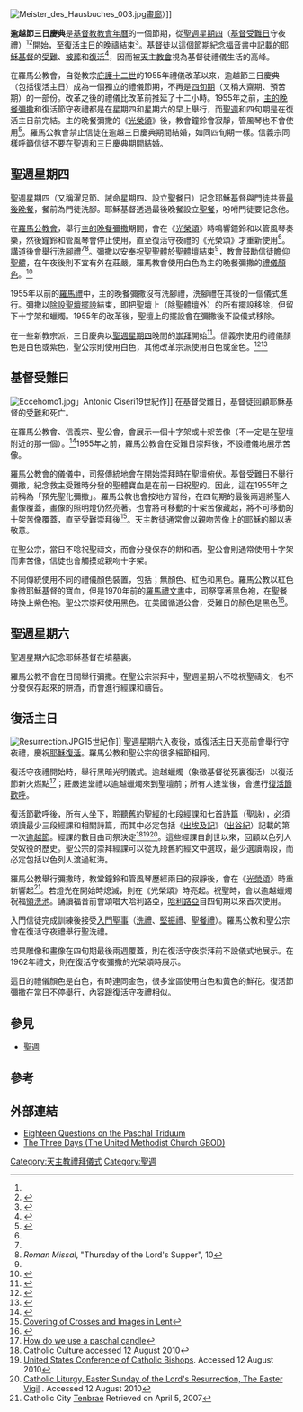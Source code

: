 [[File:Meister_des_Hausbuches_003.jpg|thumb]][[畫廊_(柏林)|畫廊]]）]]

'''逾越節三日慶典'''是[[基督教|基督教]][[教會年曆|教會年曆]]的一個節期，從[[濯足節|聖週星期四]]（[[基督受難日|基督受難日]]守夜禮）<ref name=General/><ref name="CL Thurs">{{Cite web |url=http://www.catholicliturgy.com/index.cfm/FuseAction/documentText/Index/2/SubIndex/38/ContentIndex/324/Start/319 |title=Catholic Liturgy, Holy Thursday Evening Mass of the Lord's Supper |access-date=2014-04-27 |archive-url=https://web.archive.org/web/20140404061001/http://www.catholicliturgy.com/index.cfm/fuseaction/documenttext/index/2/subindex/38/contentindex/324/start/319 |archive-date=2014-04-04 |dead-url=yes }}</ref>開始，至[[復活主日|復活主日]]的[[晚禱|晚禱]]結束<ref name=General>{{Cite web |url=http://www.catholicliturgy.com/index.cfm/FuseAction/documentText/Index/2/SubIndex/38/ContentIndex/101/Start/97 |title=General Norms for the Liturgical Year and the Calendar, 19 |access-date=2014-04-27 |archive-url=https://web.archive.org/web/20090411120450/http://www.catholicliturgy.com/index.cfm/FuseAction/documentText/Index/2/SubIndex/38/ContentIndex/101/Start/97 |archive-date=2009-04-11 |dead-url=yes }}</ref>。[[基督徒|基督徒]]以這個節期紀念[[福音書|福音書]]中記載的[[耶穌基督|耶穌基督]]的[[耶穌受難|受難]]、[[耶穌被葬|被葬]]和[[耶穌復活|復活]]<ref>{{Cite web|url=http://bibleresources.americanbible.org/bible-resources/bible-resource-center/church-resources/church-seasons/paschal-triduum|title=The Paschal Triduum|accessdate=26 May 2011|publisher=American Bible Society|archive-date=2011-07-22|archive-url=https://web.archive.org/web/20110722142538/http://bibleresources.americanbible.org/bible-resources/bible-resource-center/church-resources/church-seasons/paschal-triduum|dead-url=no}}</ref>，因而被[[天主教會|天主教會]]視為基督徒禮儀生活的高峰。

在羅馬公教會，自從教宗[[庇護十二世|庇護十二世]]的1955年禮儀改革以來，逾越節三日慶典（包括復活主日）成為一個獨立的禮儀節期，不再是[[四旬期|四旬期]]（又稱大齋期、預苦期）的一部份。改革之後的禮儀比改革前推延了十二小時。1955年之前，[[主的晚餐彌撒|主的晚餐彌撒]]和復活節守夜禮都是在星期四和星期六的早上舉行，而[[聖週|聖週]]和四旬期是在復活主日前完結。主的晚餐彌撒的《[[光榮頌|光榮頌]]》後，教會鐘鈴會寂靜，管風琴也不會使用<ref>{{CathEncy|wstitle=Holy Week}}</ref>。羅馬公教會禁止信徒在逾越三日慶典期間結婚，如同四旬期一樣。信義宗同樣呼籲信徒不要在聖週和三日慶典期間結婚。

{{Liturgical year}}

==聖週星期四==
{{Main|濯足節}}
聖週星期四（又稱濯足節、誡命星期四、設立聖餐日）記念耶穌基督與門徒共晉[[最後晚餐|最後晚餐]]，餐前為門徒洗腳。耶穌基督透過最後晚餐設立[[聖餐|聖餐]]，吩咐門徒要記念他。

在[[羅馬公教會|羅馬公教會]]，舉行[[主的晚餐彌撒|主的晚餐彌撒]]期間，會在《[[光榮頌|光榮頌]]》時鳴響鐘鈴和以管風琴奏樂，然後鐘鈴和管風琴會停止使用，直至復活守夜禮的《光榮頌》才重新使用<ref name="CL Thurs"/>。講道後會舉行[[洗腳禮|洗腳禮]]<ref name="CL Thurs" /><ref>''Roman Missal'', "Thursday of the Lord's Supper", 10</ref>。彌撒以安奉[[祝聖聖體|祝聖聖體]]於[[聖體壇|聖體壇]]結束<ref name="CL Thurs" />，教會鼓勵信徒[[瞻仰聖體|瞻仰聖體]]，在午夜後則不宜有外在莊嚴。羅馬教會使用白色為主的晚餐彌撒的[[禮儀顏色|禮儀顏色]]。<ref>{{Cite web |url=http://www.liturgyoffice.org.uk/Resources/GIRM/Documents/GIRM.pdf |title=General Instruction of the Roman Missal, 346 |accessdate=2014-04-27 |archive-date=2018-07-12 |archive-url=https://web.archive.org/web/20180712194128/http://www.liturgyoffice.org.uk/Resources/GIRM/Documents/GIRM.pdf |dead-url=no }}</ref>

1955年以前的[[羅馬禮|羅馬禮]]中，主的晚餐彌撒沒有洗腳禮，洗腳禮在其後的一個儀式進行。彌撒以[[除設聖壇擺設|除設聖壇擺設]]結束，即把聖壇上（除聖體壇外）的所有擺設移除，但留下十字架和蠟燭。1955年的改革後，聖壇上的擺設會在彌撒後不設儀式移除。

在一些新教宗派，三日慶典以[[聖週星期四|聖週星期四]]晚間的[[崇拜|崇拜]]開始<ref>{{cite web|url=http://www.liturgybytlw.com/Lent/MaunFW.html|title=The Triduum: Maundy Thursday with Footwashing|quote=The Maundy Thursday service is one of endings and beginnings. What was begun on Ash Wednesday is brought to a close here today. What begins today does not end until the resurrection of Easter. It is the ancient Triduum, "The Three Sacred Days," which lead us to Easter: Maundy Thursday, Good Friday, and Holy Saturday.|publisher=[[Evangelical_Lutheran_Church_in_America|Evangelical Lutheran Church in America]]|author=Rev. Thomas L. Weitzel|accessdate=1 April 2012}}</ref>。信義宗使用的禮儀顏色是白色或紫色，聖公宗則使用白色，其他改革宗派使用白色或金色。<ref>{{cite web|url=http://www.elca.org/Growing-In-Faith/Worship/Learning-Center/FAQs/Liturgical-Colors.aspx|title=What is the meaning and use of liturgical colors?|publisher=[[Evangelical_Lutheran_Church_in_America|Evangelical Lutheran Church in America]]|quote=Maundy Thursday: For this fourth day of Holy Week, celebrated as the institution of the Lord’s Supper, scarlet or white is used.|accessdate=1 April 2012|deadurl=yes|archiveurl=https://web.archive.org/web/20120404093828/http://www.elca.org/Growing-In-Faith/Worship/Learning-Center/FAQs/Liturgical-Colors.aspx|archivedate=2012年4月4日}}</ref><ref>{{cite web|url=http://www.ucc.org/worship/liturgies/liturgical-colors.html?print=t|title=Liturgical Colors and the seasons of the church year|publisher=[[United_Church_of_Christ|United Church of Christ]]|quote=On Maundy Thursday, White or Gold symbolizes the church's rejoicing in the sacrament of the Lord's Supper. But at the end of the Maundy Thursday celebration, the mood changes abruptly: all decorations are removed and the Holy Table is stripped bare. The church becomes as empty as a tomb. On Good Friday, either Black or Red is customary—although the use of no color at all is also appropriate.|accessdate=1 April 2012|deadurl=yes|archiveurl=https://web.archive.org/web/20140427221700/http://www.ucc.org/worship/liturgies/liturgical-colors.html?print=t|archivedate=2014-04-27 }}</ref>

==基督受難日==
[[File:Eccehomo1.jpg|thumb]]」Antonio Ciseri19世紀作]]
{{Main|基督受難日}}
在基督受難日，基督徒回顧耶穌基督的[[耶穌受難|受難]]和死亡。

在羅馬公教會、信義宗、聖公會，會展示一個十字架或十架苦像（不一定是在聖壇附近的那一個）。<ref>{{CathEncy|wstitle=Good Friday}}</ref>1955年之前，羅馬公教會在受難日崇拜後，不設禮儀地展示苦像。

羅馬公教會的儀儀中，司祭傳統地會在開始崇拜時在聖壇俯伏。基督受難日不舉行彌撒，紀念救主受難時分發的聖體寶血是在前一日祝聖的。因此，這在1955年之前稱為「預先聖化彌撒」。羅馬公教也會按地方習俗，在四旬期的最後兩週將聖人畫像覆蓋，畫像的照明燈仍然亮著。也會將可移動的十架苦像藏起，將不可移動的十架苦像覆蓋，直至受難崇拜後<ref name=veiling>[http://www.ewtn.com/library/liturgy/zlitur72.htm Covering of Crosses and Images in Lent]</ref>。天主教徒通常會以親吻苦像上的耶穌的腳以表敬意。

在聖公宗，當日不唸祝聖禱文，而會分發保存的餅和酒。聖公會則通常使用十字架而非苦像，信徒也會觸摸或親吻十字架。

不同傳統使用不同的禮儀顏色裝置，包括；無顏色、紅色和黑色。羅馬公教以紅色象徵耶穌基督的寶血，但是1970年前的[[羅馬禮文書|羅馬禮文書]]中，司祭穿著黑色袍，在聖餐時換上紫色袍。聖公宗崇拜使用黑色。在美國循道公會，受難日的顏色是黑色<ref>{{cite book|url=http://books.google.com/books?id=do7TAAAAMAAJ&q=liturgical+colors+Good+Friday+United+Methodist+Methodist&dq=liturgical+colors+Good+Friday+United+Methodist+Methodist&hl=en&sa=X&ei=agl6T-qZNcbc0QHTltmZDQ&ved=0CGQQ6AEwBg|title=Christian Advocate, Volume 5|publisher=[[The_United_Methodist_Church|The United Methodist Church]]|year=1961|quote=The liturgical color for the Lenten season is violet or purple, except for Good Friday when black is used.|accessdate=1 April 2012}}</ref>。

==聖週星期六==
{{Main|聖週星期六}}
聖週星期六記念耶穌基督在墳墓裏。

羅馬公教不會在日間舉行彌撒。在聖公宗崇拜中，聖週星期六不唸祝聖禱文，也不分發保存起來的餅酒，而會進行經課和禱告。

==復活主日==
{{Main|復活節}}
[[File:Resurrection.JPG|thumb]]15世紀作]]
聖週星期六入夜後，或復活主日天亮前會舉行守夜禮，慶祝[[耶穌復活|耶穌復活]]。羅馬公教和聖公宗的很多細節相同。

復活守夜禮開始時，舉行黑暗光明儀式。逾越蠟燭（象徵基督從死裏復活）以復活節新火燃點<ref>[http://www.elca.org/Growing-In-Faith/Worship/Learning-Center/FAQs/Paschal-Candle.aspx How do we use a paschal candle]</ref>；莊嚴進堂禮以逾越蠟燭來到聖壇前；所有人進堂後，會進行[[復活節歡呼|復活節歡呼]]。

復活節歡呼後，所有人坐下，聆聽[[舊約聖經|舊約聖經]]的七段經課和七首[[詩篇|詩篇]]（聖詠），必須頌讀最少三段經課和相關詩篇，而其中必定包括《[[出埃及記|出埃及記]]》（[[出谷紀|出谷紀]]）記載的第一次[[逾越節|逾越節]]。經課的數目由司祭決定<ref name="Catholic culture">[http://www.catholicculture.org/culture/liturgicalyear/activities/view.cfm?id=1043 Catholic Culture] accessed 12 August 2010</ref><ref name=USCCB>[http://www.nccbuscc.org/liturgy/eastervigil.shtml United States Conference of Catholic Bishops]. Accessed 12 August 2010</ref><ref name="CL Vigil">[http://www.catholicliturgy.com/index.cfm/FuseAction/documentText/Index/2/SubIndex/38/ContentIndex/327/Start/319 Catholic Liturgy, Easter Sunday of the Lord's Resurrection, The Easter Vigil] {{Wayback|url=http://www.catholicliturgy.com/index.cfm/FuseAction/documentText/Index/2/SubIndex/38/ContentIndex/327/Start/319 |date=20140427183907 }}. Accessed 12 August 2010</ref>。這些經課自創世以來，回顧以色列人受奴役的歷史。聖公宗的崇拜經課可以從九段舊約經文中選取，最少選讀兩段，而必定包括以色列人渡過紅海。

羅馬公教舉行彌撒時，教堂鐘鈴和管風琴歷經兩日的寂靜後，會在《[[光榮頌|光榮頌]]》時重新響起<ref>Catholic City  [http://www.catholicity.com/encyclopedia/h/holy_week.html Tenbrae] Retrieved on April 5, 2007</ref>。若燈光在開始時熄滅，則在《光榮頌》時亮起。祝聖時，會以逾越蠟燭祝福[[領洗池|領洗池]]。誦讀福音前會頌唱大哈利路亞，[[哈利路亞|哈利路亞]]自四旬期以來首次使用。

入門信徒完成訓練後接受[[入門聖事|入門聖事]]（[[洗禮|洗禮]]、[[堅振禮|堅振禮]]、[[聖餐禮|聖餐禮]]）。羅馬公教和聖公宗會在復活守夜禮舉行聖洗禮。

若果雕像和畫像在四旬期最後兩週覆蓋，則在復活守夜崇拜前不設儀式地展示。在1962年禮文，則在復活守夜彌撒的光榮頌時展示。

這日的禮儀顏色是白色，有時連同金色，很多堂區使用白色和黃色的鮮花。復活節彌撒在當日不停舉行，內容跟復活守夜禮相似。

==參見==
*[[聖週|聖週]]

==參考==
{{reflist}}

==外部連結==
*[http://www.usccb.org/liturgy/triduumquestions.shtml Eighteen Questions on the Paschal Triduum]
*[http://www.gbod.org/site/apps/nlnet/content3.aspx?c=nhLRJ2PMKsG&b=5560695&ct=7793155#notes The Three Days (The United Methodist Church GBOD)]{{Dead link|date=2020年1月 |bot=InternetArchiveBot |fix-attempted=yes }}

{{天主教会礼仪年}}
[[Category:天主教禮拜儀式|Category:天主教禮拜儀式]]
[[Category:聖週|Category:聖週]]